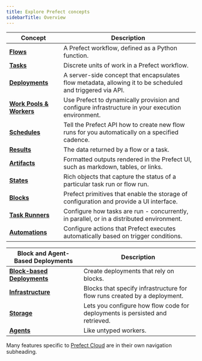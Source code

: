 ```yaml
---
title: Explore Prefect concepts
sidebarTitle: Overview
---
```


| Concept                                            | Description                                                                                                                 |
| -------------------------------------------------- | --------------------------------------------------------------------------------------------------------------------------- |
| __[Flows](/2.14.21/concepts/flows)__                       | A Prefect workflow, defined as a Python function.             |
| __[Tasks](/2.14.21/concepts/tasks)__                       | Discrete units of work in a Prefect workflow.                |
| __[Deployments](/2.14.21/concepts/deployments)__           | A server-side concept that encapsulates flow metadata, allowing it to be scheduled and triggered via API. |
| __[Work Pools & Workers](/2.14.21/concepts/work-pools)__   | Use Prefect to dynamically provision and configure infrastructure in your execution environment.    |
| __[Schedules](/2.14.21/concepts/schedules)__               | Tell the Prefect API how to create new flow runs for you automatically on a specified cadence.     |
| __[Results](/2.14.21/concepts/results)__                   | The data returned by a flow or a task.                                 |
| __[Artifacts](/2.14.21/concepts/artifacts)__               | Formatted outputs rendered in the Prefect UI, such as markdown, tables, or links.  
| __[States](/2.14.21/concepts/states)__                     | Rich objects that capture the status of a particular task run or flow run.                                                                            |
| __[Blocks](/2.14.21/concepts/blocks)__                     | Prefect primitives that enable the storage of configuration and provide a UI interface.          |
| __[Task Runners](/2.14.21/concepts/task-runners)__         | Configure how tasks are run - concurrently, in parallel, or in a distributed environment. |
| __[Automations](/2.14.21/concepts/automations)__           | Configure actions that Prefect executes automatically based on trigger conditions.         |

|  Block and Agent-Based Deployments                 | Description   |
| -------------------------------------------------- | --------------------------------------------------------------------------------------------------------------------------- |
| __[Block-based Deployments](/2.14.21/concepts/deployments-block-based)__    | Create deployments that rely on blocks.   |
| __[Infrastructure](/2.14.21/concepts/infrastructure)__           | Blocks that specify infrastructure for flow runs created by a deployment.   |
| __[Storage](/2.14.21/concepts/storage)__                         | Lets you configure how flow code for deployments is persisted and retrieved.     |
| __[Agents](/2.14.21/concepts/agents)__                           | Like untyped workers. |

Many features specific to [Prefect Cloud](/2.14.21/cloud/) are in their own navigation subheading.
